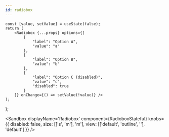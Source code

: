 ```yaml
---
id: radiobox
---
```



    const [value, setValue] = useState(false);
    return (
        <Radiobox {...props} options={[
            {
                "label": "Option A",
                "value": "a"
            },
            {
                "label": "Option B",
                "value": "b"
            },
            {
                "label": "Option C (disabled)",
                "value": "c",
                "disabled": true
            }
        ]} onChange={() => setValue(!value)} />
    );
};

<Sandbox
    displayName='Radiobox'
    component={RadioboxStateful}
    knobs={{
        disabled: false,
        size: [['s', 'm'], 'm'],
        view: [['default', 'outline', ''], 'default']
    }}
/>
